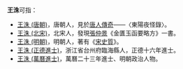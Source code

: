 '''王洙'''可指：

*[[王洙_(唐朝)|王洙 (唐朝)]]，唐朝人，見於[[唐人傳奇|唐人傳奇]]——〈東陽夜怪錄〉。
*[[王洙_(北宋)|王洙 (北宋)]]，北宋人，發現[[張仲景|張仲景]]《金匱玉函要略方》一書。
*[[王洙_(明朝)|王洙 (明朝)]]，明朝人，著有《[[宋史質|宋史質]]》。
* [[王洙_(正德進士)|王洙 (正德進士)]]，浙江省台州府臨海縣人，正德十六年進士。
*[[王洙_(萬曆進士)|王洙 (萬曆進士)]]，萬曆二十三年進士、明朝政治人物。

{{Disambiguation|Cat=二字王姓人名消歧义}}